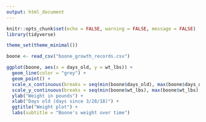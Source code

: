 ```yaml
---
output: html_document
---
```


```r
knitr::opts_chunk$set(echo = FALSE, warning = FALSE, message = FALSE)
library(tidyverse)
```

```r
theme_set(theme_minimal())
```

```r
boone <- read_csv("boone_growth_records.csv")
```

```r
ggplot(boone, aes(x = days_old, y = wt_lbs)) + 
  geom_line(color = "grey") +
  geom_point() + 
  scale_x_continuous(breaks = seq(min(boone$days_old), max(boone$days_old), by = 2)) + 
  scale_y_continuous(breaks = seq(min(boone$wt_lbs), max(boone$wt_lbs), by = 1)) + 
  ylab("Weight in pounds") + 
  xlab("Days old (days since 3/28/18)") +
  ggtitle("Weight plot") + 
  labs(subtitle = "Boone's weight over time")
```

